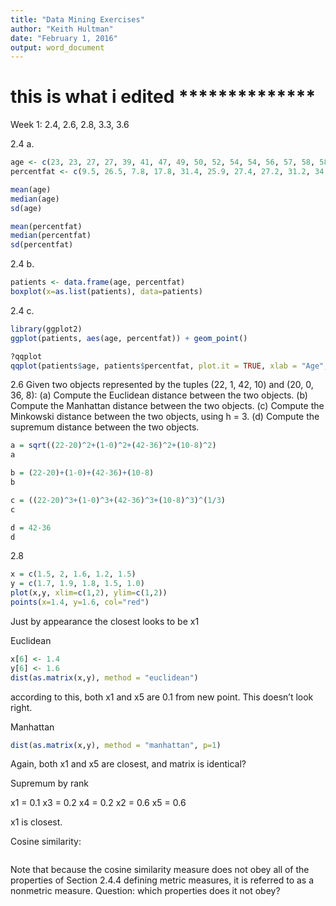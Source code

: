 ```yaml
---
title: "Data Mining Exercises"
author: "Keith Hultman"
date: "February 1, 2016"
output: word_document
---
```



# this is what i edited **************
Week 1: 2.4, 2.6, 2.8, 3.3, 3.6

2.4 a. 

```r
age <- c(23, 23, 27, 27, 39, 41, 47, 49, 50, 52, 54, 54, 56, 57, 58, 58, 60, 61)
percentfat <- c(9.5, 26.5, 7.8, 17.8, 31.4, 25.9, 27.4, 27.2, 31.2, 34.6, 42.5, 28.8, 33.4, 30.2, 34.1, 32.9, 41.2, 35.7)
```

```r
mean(age)
median(age)
sd(age)

mean(percentfat)
median(percentfat)
sd(percentfat)


```

2.4 b.

```r
patients <- data.frame(age, percentfat)
boxplot(x=as.list(patients), data=patients)
```

2.4 c. 
```r
library(ggplot2)
ggplot(patients, aes(age, percentfat)) + geom_point()

?qqplot
qqplot(patients$age, patients$percentfat, plot.it = TRUE, xlab = "Age", ylab = "Percent Fat")
```

2.6 Given two objects represented by the tuples (22, 1, 42, 10) and (20, 0, 36, 8):
(a) Compute the Euclidean distance between the two objects.
(b) Compute the Manhattan distance between the two objects.
(c) Compute the Minkowski distance between the two objects, using h = 3. 
(d) Compute the supremum distance between the two objects.

```r
a = sqrt((22-20)^2+(1-0)^2+(42-36)^2+(10-8)^2)
a

b = (22-20)+(1-0)+(42-36)+(10-8)
b

c = ((22-20)^3+(1-0)^3+(42-36)^3+(10-8)^3)^(1/3)
c

d = 42-36
d
```


2.8

```r

x = c(1.5, 2, 1.6, 1.2, 1.5)
y = c(1.7, 1.9, 1.8, 1.5, 1.0)
plot(x,y, xlim=c(1,2), ylim=c(1,2))
points(x=1.4, y=1.6, col="red")

```
Just by appearance the closest looks to be x1

Euclidean
```r
x[6] <- 1.4
y[6] <- 1.6
dist(as.matrix(x,y), method = "euclidean")

```
according to this, both x1 and x5 are 0.1 from new point. This doesn't look right. 

Manhattan
```r
dist(as.matrix(x,y), method = "manhattan", p=1)
```

Again, both x1 and x5 are closest, and matrix is identical?

Supremum by rank

x1 = 0.1
x3 = 0.2
x4 = 0.2
x2 = 0.6
x5 = 0.6

x1 is closest. 

Cosine similarity:



```r

```
Note that because the cosine similarity measure does not obey all of the properties of Section 2.4.4 defining metric measures, it is referred to as a nonmetric measure.
Question: which properties does it not obey?



